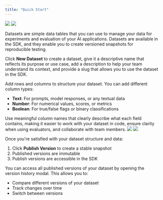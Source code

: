```yaml
---
title: "Quick Start"
---
```


<Frame>
  <img
    className="block dark:hidden"
    src="/img/dataset/dataset-list-light.png"
  />
  <img className="hidden dark:block" src="/img/dataset/dataset-list-dark.png" />
</Frame>

Datasets are simple data tables that you can use to manage your data for experiments and evaluation of your AI applications.
Datasets are available in the SDK, and they enable you to create versioned snapshots for reproducible testing. 

<Steps>
<Step title="Create a new dataset">

Click **New Dataset** to create a dataset, give it a descriptive name that reflects its purpose or use case, add a description to help your team understand its context, and provide a slug that allows you to use the dataset in the SDK.

</Step>

<Step title="Add your data">

Add rows and columns to structure your dataset.
You can add different column types:
- **Text**: For prompts, model responses, or any textual data
- **Number**: For numerical values, scores, or metrics
- **Boolean**: For true/false flags or binary classifications

<Tip>
 Use meaningful column names that clearly describe what each field contains,
 making it easier to work with your dataset in code, ensure clarity when using evaluators, and collaborate with team members.
</Tip>

</Step>

<Step title="Publish your dataset version">

<Frame>
  <img
    className="block dark:hidden"
    src="/img/dataset/dataset-view-light.png"
  />
  <img className="hidden dark:block" src="/img/dataset/dataset-view-dark.png" />
</Frame>

Once you're satisfied with your dataset structure and data:
1. Click **Publish Version** to create a stable snapshot
2. Published versions are immutable
3. Publish versions are accessible in the SDK

</Step>

<Step title="View your version history">

You can access all published versions of your dataset by opening the version history modal. This allows you to:
- Compare different versions of your dataset
- Track changes over time
- Switch between versions

</Step>
</Steps>